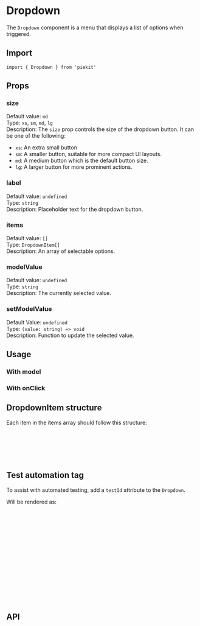 
<Meta of={DropdownStories} />

# Dropdown

The `Dropdown` component is a menu that displays a list of options when triggered. 

## Import

```tsx
import { Dropdown } from 'piekit'
```

## Props

### size

Default value: `md`\
Type: `xs`, `sm`, `md`, `lg`\
Description: The `size` prop controls the size of the dropdown button. It can be one of the following:
- `xs`: An extra small button
- `sm`: A smaller button, suitable for more compact UI layouts.
- `md`: A medium button which is the default button size.
- `lg`: A larger button for more prominent actions.

<Canvas of={DropdownStories.Size} />

### label

Default value: `undefined`\
Type: `string`\
Description: Placeholder text for the dropdown button.

### items

Default value: `[]`\
Type: `DropdownItem[]`\
Description: An array of selectable options.

### modelValue

Default value: `undefined`\
Type: `string`\
Description: The currently selected value.

### setModelValue

Default Value: `undefined`\
Type: `(value: string) => void`\
Description: Function to update the selected value.

## Usage

### With model

<Canvas of={DropdownStories.WithModelValue} />

### With onClick

<Canvas of={DropdownStories.WithOnClick} />

## DropdownItem structure

Each item in the items array should follow this structure:

```ts
interface DropdownItem {
    label: string;
    value: string;
    onClick?: (value: string) => void;
}
```

## Test automation tag

To assist with automated testing, add a `testId` attribute to the `Dropdown`.

<Canvas of={DropdownStories.WithTA} />

Will be rendered as:

```html
<div data-testid="dropdown-ta">
    <button data-testid="dropdown-ta-toggle">
        <span data-testid="dropdown-ta-label">...</span>
        <svg></svg>
    </button>
    <div>
        <ul data-testid="dropdown-ta-dropdown">
            <li>
                <a data-testid="dropdown-ta-option-0">...</a>
            </li>
            <li>
                <a data-testid="dropdown-ta-option-1">...</a>
            </li>
        </ul>
    </div>
</div>
```

## API

<ArgTypes />
